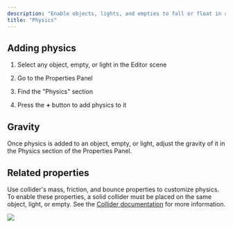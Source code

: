 ```yaml
---
description: "Enable objects, lights, and empties to fall or float in a scene. "
title: "Physics"
---
```


## Adding physics

1. Select any object, empty, or light in the Editor scene&#x20;

2. Go to the Properties Panel&#x20;

3. Find the "Physics" section

4. Press the **+** button to add physics to it

## Gravity

Once physics is added to an object, empty, or light, adjust the gravity of it in the Physics section of the Properties Panel.&#x20;

## Related properties

Use collider's mass, friction, and bounce properties to customize physics. To enable these properties, a solid collider must be placed on the same object, light, or empty. See the [Collider documentation](https://bezi.mintlify.app/editor/interaction-design/colliders) for more information.

![](/images/physics-other-properties.png)